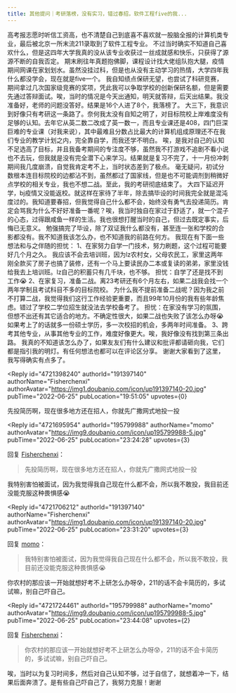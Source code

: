 ```yaml
---
title: 其他提问｜考研落榜，没有实习，错过春招，软件工程five的我...
---
```



<Forum groupName="今天你写bug了么?" groupUrl="https://www.douban.com/group/a_bug/" archivedAt="2025-05-16T16:26:12.585Z">
  <Post
    id="269537217"
    title="其他提问｜考研落榜，没有实习，错过春招，软件工程five的我..."
    url="https://www.douban.com/group/topic/269537217/?_spm_id=MTk1Nzk5OTg4"
    pubTime="2022-07-10"
    highlightUserId="191397140"
  >
高考报志愿时听信工资高，也不清楚自己到底喜不喜欢就一股脑全报的计算机类专业，最后被北京一所末流211录取到了软件工程专业。
不过当时确实不知道自己喜欢什么，但是这四年大学我真的没从该专业收获过一丝成就感和快乐，只获得了源源不断的自我否定。
期末刷往年真题抱佛脚，课程设计找大佬组队抱大腿，疫情期间网课在家划划水。虽然没挂过科，但是也从没有主动学习的热情，大学四年我什么都没学会，现在就是five一个。
我自知绩点保研无望，也尝试了科研竞赛，期间拿过几次国家级竞赛的奖项，凭此我可以争取学校的创新保研名额，但是需要先通过答辩面试。唉，当时的情况是今天出通知，明天就答辩，后天出结果。我没准备好，老师的问题没答好。结果是16个人进了8个，我落榜了。
大三下，我意识到好像只有考研这一条路了。奈何我太没有自知之明了，对目标院校上岸难度没有足够的认知。去年它从英二数二改成了英一数一，而且专业课还是408，四门巨深巨难的专业课（对我来说），其中最难且分数占比最大的计算机组成原理还不在我们专业的教学计划之内，完全靠自学，而我还学不明白。
唉，是我对自己的认知不足选高了目标，并且我备考期间的专注度不够，虽然我不打游戏不追剧不看小说也不去玩，但我就是没有完全潜下心来学习。结果就是复习不完了，十一月份冲刺期间我几度崩溃，自觉我肯定考不上，当时状态差到了极点。
毫无疑问，初试分数根本连目标院校的边都沾不到，虽然都过了国家线，但是也不可能调剂到稍微好点学校的相关专业，我也不想二战。至此，我的考研彻底结束了。
大四下延迟开学，bj疫情又没能返校。就这样在家待了半年，除去搞毕设的时间我完全就是混沌度过的。我知道要春招，但我觉得自己什么都不会，始终没有勇气去投递简历。肯定会骂我为什么不好好准备一番呢？唉，我当时独自在家过于舒适了，就一个混子的心态，过得跟咸鱼一样的生活。我也很想打醒当时的自己，但过去既定事实，后悔已无意义。
勉强搞完了毕设，除了双证我什么都没有，甚至连一张和学校的合影都没有。我不知道我该怎么办，也不知道我的前路在何方。
我现在有下面一些想法和与之伴随的担忧：
1、在家努力自学一门技术，努力刷题，这个过程可能要好几个月之久。
我应该不会去培训班，因为lz农村女，父母农民工，家里这两年刚全款买了房子也搞了装修，还有一个马上要读民办二本或复读的弟弟，家里没钱给我去上培训班。lz自己的积蓄只有几千块，也不够。
担忧：自学了还是找不到工作😭
2、在家复习，准备二战。离23考研还有6个月左右，如果二战我会找一个两年学制且考试科目不多的目标院校。
为什么我不提前准备二战呢？因为我之前不打算二战，我觉得我们这行工作经验更重要，而且99年10月份的我有些年龄焦虑。错过了学校二学位招生就没法去学校备考了。
担忧：在家没有学习的氛围，但想不出还有其它适合的地方。不确定性很大，如果二战也失败了该怎么办呀😭如果考上了的话就多一份硕士学历，多一次校招的机会，多两年时间准备。
3、跨考其他专业，从事其他专业的工作，难度好像更大。唉，我好像没有找到第三条出路。
我真的不知道该怎么办了，如果友友们有什么建议和批评都请砸向我，它们都是指引我的明灯。有任何想法也都可以在评论区分享。
谢谢大家看到了这里，我写得确实有点多了。

<Reply
  id="4721398240"
  authorId="191397140"
  authorName="Fisherchenxi"
  authorAvatar="https://img1.doubanio.com/icon/up191397140-20.jpg"
  pubTime="2022-06-25"
  pubLocation="19:51:05"
  upvotes={0}
>
先投简历啊，现在很多地方还在招人，你就先广撒网式地投一投
</Reply>

<Reply
  id="4721695954"
  authorId="195799988"
  authorName="momo"
  authorAvatar="https://img9.doubanio.com/icon/up195799988-5.jpg"
  pubTime="2022-06-25"
  pubLocation="23:24:28"
  upvotes={3}
>
回复 [Fisherchenxi](https://www.douban.com/people/191397140/)：
 > 先投简历啊，现在很多地方还在招人，你就先广撒网式地投一投

我特别害怕被面试，因为我觉得我自己现在什么都不会，所以我不敢投，我目前还没能克服这种畏惧感😭
</Reply>

<Reply
  id="4721706212"
  authorId="191397140"
  authorName="Fisherchenxi"
  authorAvatar="https://img1.doubanio.com/icon/up191397140-20.jpg"
  pubTime="2022-06-25"
  pubLocation="23:31:20"
  upvotes={3}
>
回复 [momo](https://www.douban.com/people/195799988/)：
 > 我特别害怕被面试，因为我觉得我自己现在什么都不会，所以我不敢投，我目前还没能克服这种畏惧感😭

你农村的那应该一开始就想好考不上研怎么办呀😰，211的话不会卡简历的，多试试嘛，别自己吓自己。
</Reply>

<Reply
  id="4721724461"
  authorId="195799988"
  authorName="momo"
  authorAvatar="https://img9.doubanio.com/icon/up195799988-5.jpg"
  pubTime="2022-06-25"
  pubLocation="23:44:08"
  upvotes={2}
>
回复 [Fisherchenxi](https://www.douban.com/people/191397140/)：
 > 你农村的那应该一开始就想好考不上研怎么办呀😰，211的话不会卡简历的，多试试嘛，别自己吓自己。

唉，当时以为复习时间多，然后对自己认知不够，过于自信了，就想着冲一下，结果后面奔溃了。是有些自己吓自己了，我努力克服！谢谢
</Reply>
  </Post>
</Forum>
